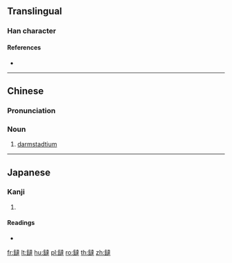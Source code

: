 {{character info/new}}
{{also|𫟼}}
==Translingual==

===Han character===
{{Han char|rn=167|rad=金|as=13|sn=21|four=84134|canj=CYGQ|ids=⿰金達}}

====References====
* {{Han ref|kx=1324.140|dkj=40966|hdz=64261.080|uh=943D|ud=37949|bh=F662|bd=63074}}

----

==Chinese==
{{zh-forms|s=𫟼}}
{{wikipedia|鐽|lang=cmn}}

===Pronunciation===
{{zh-pron
|m=dá
|c=daat6
|mc=
|oc=
|ma=
|cat=n
}}

===Noun===
{{zh-noun}}

# [[darmstadtium]]

{{zh-cat|Chemical elements}}

----

==Japanese==

===Kanji===
{{ja-kanji|grade=|rs=金13}}

# {{defn|lang=ja|sort=金13}}

====Readings====
* {{ja-readings|on=[[たつ]] (tatsu)|kun=}}

[[fr:鐽]]
[[lt:鐽]]
[[hu:鐽]]
[[pl:鐽]]
[[ro:鐽]]
[[th:鐽]]
[[zh:鐽]]